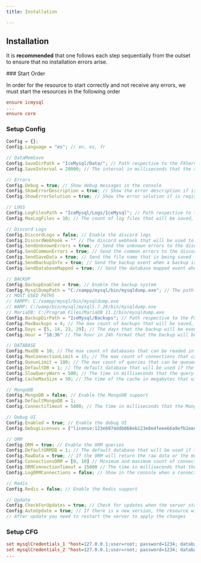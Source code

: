 ```yaml
---
title: Installation

---
```


## Installation 

<Callout type="info">

It is **recommended** that one follows each step sequentially from the outset to ensure that no installation errors arise.

</Callout>
<Steps>
### Start Order

In order for the resource to start correctly and not receive any errors, we must start the resources in the following order

```cfg {3} showLineNumbers filename="server.cfg"
ensure icmysql
...
ensure core
```

### Setup Config
 
```js {2} showLineNumbers filename="config.js"
Config = {};
Config.Language = "es"; // en, es, fr

// DataMemSave
Config.SaveDirPath = "IceMysql/Data/"; // Path respective to the FXServer.exe file
Config.SaveInterval = 20000; // The interval in milliseconds that the resource will save the data in the JSON file don't put a value less than 5000

// Errors
Config.Debug = true; // Show debug messages in the console
Config.ShowErrorDescription = true; // Show the error description if is registered in the list
Config.ShowErrorSolution = true; // Show the error solution if is registered in the list

// LOGS
Config.LogFilesPath = "IceMysql/Logs/IceMysql"; // Path respective to the FXServer.exe file
Config.MaxLogFiles = 10; // The count of log files that will be saved, the oldest will be deleted

// Discord Logs
Config.DiscordLogs = false; // Enable the discord logs
Config.DiscordWebhook = "" // The discord webhook that will be used to send relevant data, if you don't want to send the error reports change the previous value to false
Config.SendUnknownErrors = true; // Send the unknown errors to the discord webhook
Config.SendCommonErrors = true; // Send the common errors to the discord webhook that include a posible solution
Config.SendSaveData = true; // Send the file name that is being saved
Config.SendBackupInfo = true; // Send the backup event when a backup is executed
Config.SendDatabaseMapped = true; // Send the database mapped event when a database is mapped

// BACKUP
Config.BackupEnabled = true; // Enable the backup system
Config.MysqlDumpPath = "C:/xampp/mysql/bin/mysqldump.exe"; // The path of the mysqldump.exe file, in this case is the path of the xampp mysql dump 
// MOST USED PATHS
// XAMPP: C:/xampp/mysql/bin/mysqldump.exe
// WAMP: C:/wamp/bin/mysql/mysql5.7.26/bin/mysqldump.exe
// MariaDB: C:/Program Files/MariaDB 11.2/bin/mysqldump.exe
Config.BackupDirPath = "IceMysql/Backups"; // Path respective to the FXServer.exe file
Config.MaxBackups = 4; // The max count of backups that will be saved, the oldest will be deleted
Config.Days = [5, 14, 23, 29]; // The days that the backup will be executed, if the array is empty the backup will be executed every day
Config.Hour = "18:36" // The hour in 24h format that the backup will be executed, in this example the backup will be executed at 4:30 AM

// DATABASE
Config.MaxDB = 10; // The max count of databases that can be readed in the server.cfg file
Config.MaxConnectionLimit = 15; // The max count of connections that can be created per database(recomend to not alter this value too much)
Config.QueueLimit = 100; // The max count of queries that can be queued per database(recomend to not alter this value too much)
Config.DefaultDB = 1; // The default database that will be used if the database is not specified in the query
Config.SlowQueryWarn = 500; // The time in milliseconds that the query will be considered slow and will be logged in the console
Config.CacheMaxSize = 50; // The time of the cache in megabytes that will be used to store the queries, if the cache is full the oldest query will be deleted, please don't increase a lot this value because the cache is stored in the RAM

// MongoDB
Config.MongoDB = false; // Enable the MongoDB support
Config.DefaultMongoDB = 1;
Config.ConnectiTimout = 5000; // The time in milliseconds that the MongoDB will wait for a connection to be available in the pool, if the time is exceeded a error will be thrown

// Debug UI
Config.Enabled = true; // Enable the debug UI
Config.DebugLicenses = ["license:123eb974ddb060eb123e8e4feee66a9efb2eeebe"] // The licenses of the players that will be able to use the debug UI.

// ORM
Config.ORM = true; // Enable the ORM queries
Config.DefaultORMDB = 1; // The default database that will be used if the database is not specified in the orm query
Config.RawData = true; // If the ORM will return the raw data or the model instance that contains sequelize data
Config.ConnectionsORM = [0, 10] // Minimum and maximum count of connections that will be created for the ORM, this is used to create a pool of connections that will be used by the ORM, this is used to avoid the creation of a connection for each query
Config.ORMConnectionTimout = 15000 // The time in milliseconds that the ORM will wait for a connection to be available in the pool, if the time is exceeded a error will be thrown
Config.LogORMConnections = false; // Show in the console when a connection is created or released by the ORM

// Redis
Config.Redis = false; // Enable the Redis support

// Update
Config.CheckForUpdates = true; // Check for updates when the server starts
Config.AutoUpdate = true; // If there is a new version, the resource will be updated automatically in the next server restart
// After update you need to restart the server to apply the changes
```

### Setup CFG
```cfg
set mysqlCredentials_1 "host=127.0.0.1;user=root; password=1234; database=fxserver; port=3306"
set mysqlCredentials_2 "host=127.0.0.1;user=root; password=1234; database=fxserver2; port=3306"
...
```


</Steps>